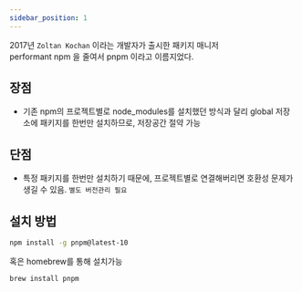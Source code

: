 ```yaml
---
sidebar_position: 1
---
```


2017년 `Zoltan Kochan` 이라는 개발자가 출시한 패키지 매니저<br/>
performant npm 을 줄여서 pnpm 이라고 이름지었다.<br/>

## 장점
- 기존 npm의 프로젝트별로 node_modules를 설치했던 방식과 달리 global 저장소에 패키지를 한번만 설치하므로, 저장공간 절약 가능

## 단점
- 특정 패키지를 한번만 설치하기 때문에, 프로젝트별로 연결해버리면 호환성 문제가 생길 수 있음. `별도 버전관리 필요`


## 설치 방법
```bash
npm install -g pnpm@latest-10
```

혹은 homebrew를 통해 설치가능

```bash
brew install pnpm
```
